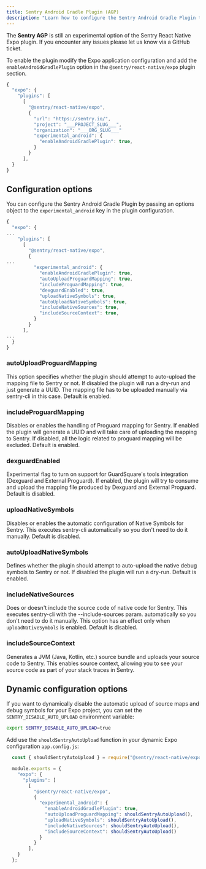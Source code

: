 ```yaml
---
title: Sentry Android Gradle Plugin (AGP)
description: "Learn how to configure the Sentry Android Gradle Plugin to automatically upload source maps and debug symbols for your Expo project."
---
```


<Alert>

The **Sentry AGP** is still an experimental option of the Sentry React Native Expo plugin. If you encounter any issues please let us know via a GitHub ticket.

</Alert>

To enable the plugin modify the Expo application configuration and add the `enableAndroidGradlePlugin` option in the `@sentry/react-native/expo` plugin section.

```javascript {tabTitle:app.json/app.config.json} {10-12}
{
  "expo": {
    "plugins": [
      [
        "@sentry/react-native/expo",
        {
          "url": "https://sentry.io/",
          "project": "___PROJECT_SLUG___",
          "organization": "___ORG_SLUG___"
          "experimental_android": {
            "enableAndroidGradlePlugin": true,
          }
        }
      ],
  }
}
```

## Configuration options

You can configure the Sentry Android Gradle Plugin by passing an options object to the `experimental_android` key in the plugin configuration.

```javascript {tabTitle:app.json/app.config.json}
{
  "expo": {
...
    "plugins": [
      [
        "@sentry/react-native/expo",
        {
...
          "experimental_android": {
            "enableAndroidGradlePlugin": true,
            "autoUploadProguardMapping": true,
            "includeProguardMapping": true,
            "dexguardEnabled": true,
            "uploadNativeSymbols": true,
            "autoUploadNativeSymbols": true,
            "includeNativeSources": true,
            "includeSourceContext": true,
          }
        }
      ],
...
  }
}
```

### autoUploadProguardMapping

This option specifies whether the plugin should attempt to auto-upload the mapping file to Sentry or not. If disabled the plugin will run a dry-run and just generate a UUID. The mapping file has to be uploaded manually via sentry-cli in this case. Default is enabled.

### includeProguardMapping

Disables or enables the handling of Proguard mapping for Sentry. If enabled the plugin will generate a UUID and will take care of uploading the mapping to Sentry. If disabled, all the logic related to proguard mapping will be excluded. Default is enabled.

### dexguardEnabled

Experimental flag to turn on support for GuardSquare's tools integration (Dexguard and External Proguard). If enabled, the plugin will try to consume and upload the mapping file produced by Dexguard and External Proguard. Default is disabled.

### uploadNativeSymbols

Disables or enables the automatic configuration of Native Symbols for Sentry. This executes sentry-cli automatically so you don't need to do it manually. Default is disabled.

### autoUploadNativeSymbols

Defines whether the plugin should attempt to auto-upload the native debug symbols to Sentry or not. If disabled the plugin will run a dry-run. Default is enabled.

### includeNativeSources

Does or doesn't include the source code of native code for Sentry. This executes sentry-cli with the --include-sources param. automatically so you don't need to do it manually. This option has an effect only when `uploadNativeSymbols` is enabled. Default is disabled.

### includeSourceContext

Generates a JVM (Java, Kotlin, etc.) source bundle and uploads your source code to Sentry. This enables source context, allowing you to see your source code as part of your stack traces in Sentry.

## Dynamic configuration options

If you want to dynamically disable the automatic upload of source maps and debug symbols for your Expo project, you can set the `SENTRY_DISABLE_AUTO_UPLOAD` environment variable:

```bash
export SENTRY_DISABLE_AUTO_UPLOAD=true
```

Add use the `shouldSentryAutoUpload` function in your dynamic Expo configuration `app.config.js`:

```js
  const { shouldSentryAutoUpload } = require("@sentry/react-native/expo");

  module.exports = {
    "expo": {
      "plugins": [
        [
          "@sentry/react-native/expo",
          {
            "experimental_android": {
              "enableAndroidGradlePlugin": true,
              "autoUploadProguardMapping": shouldSentryAutoUpload(),
              "uploadNativeSymbols": shouldSentryAutoUpload(),
              "includeNativeSources": shouldSentryAutoUpload(),
              "includeSourceContext": shouldSentryAutoUpload()
            }
          }
        ],
    }
  };
```
